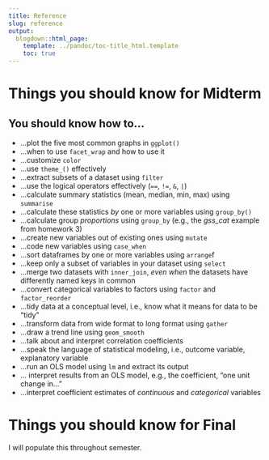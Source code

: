 ```yaml
---
title: Reference
slug: reference
output:
  blogdown::html_page:
    template: ../pandoc/toc-title_html.template
    toc: true
---
```




# Things you should know for Midterm
## You should know how to...


- ...plot the five most common graphs in `ggplot()`
- ...when to use `facet_wrap` and how to use it
- ...customize `color`
- ...use `theme_()` effectively
- ...extract subsets of a dataset using `filter`
- ...use the logical operators effectively (`==`, `!=`, `&`, `|`)
- ...calculate summary statistics (mean, median, min, max) using `summarise`
- ...calculate these statistics *by* one or more variables using `group_by()`
- ...calculate group *proportions* using `group_by` (e.g., the *gss_cat* example from homework 3)
- ...create new variables out of existing ones using `mutate`
- ...code new variables using `case_when`
- ...sort dataframes by one or more variables using `arrange`f
- ...keep only a subset of variables in your dataset using `select`
- ...merge two datasets with `inner_join`, *even when* the datasets have differently named keys in common
- ...convert categorical variables to factors using `factor` and `factor_reorder`
- ...tidy data at a conceptual level, i.e., know what it means for data to be "tidy"
- ...transform data from wide format to long format using `gather`
- ...draw a trend line using `geom_smooth`
- ...talk about and interpret correlation coefficients
- ...speak the language of statistical modeling, i.e., outcome variable, explanatory variable
- ...run an OLS model using `lm` and extract its output
- ... interpret results from an OLS model, e.g., the coefficient, "one unit change in..."
- ...interpret coefficient estimates of *continuous* and *categorical* variables


# Things you should know for Final

I will populate this throughout semester.

